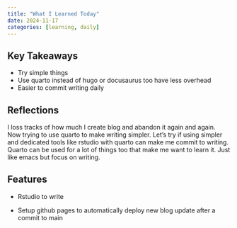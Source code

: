 ```yaml
---
title: "What I Learned Today"
date: 2024-11-17
categories: [learning, daily]
---
```


## Key Takeaways

-   Try simple things
-   Use quarto instead of hugo or docusaurus too have less overhead
-   Easier to commit writing daily

## Reflections

I loss tracks of how much I create blog and abandon it again and again. Now trying to use quarto to make writing simpler. Let's try if using simpler and dedicated tools like rstudio with quarto can make me commit to writing. Quarto can be used for a lot of things too that make me want to learn it. Just like emacs but focus on writing.

## Features

-   Rstudio to write

-   Setup github pages to automatically deploy new blog update after a commit to main
